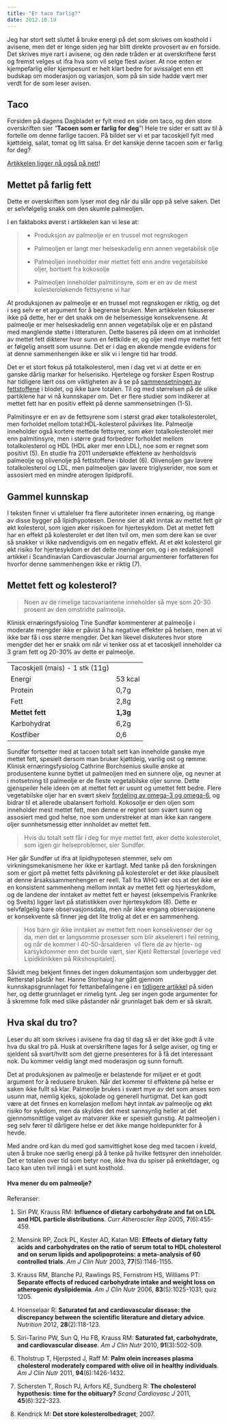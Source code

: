 ```yaml
---
title: "Er taco farlig?"
date: 2012.10.19
---
```


Jeg har stort sett sluttet å bruke energi på det som skrives om kosthold i avisene, men det er lenge siden jeg har blitt direkte provosert av en forside. Det skrives mye rart i avisene, og den røde tråden er at overskriftene først og fremst velges ut ifra hva som vil selge flest aviser. At noe enten er kjempefarlig eller kjempesunt er helt klart bedre for avissalget enn ett budskap om moderasjon og variasjon, som på sin side hadde vært mer verdt for de som leser avisen.

## Taco

Forsiden på dagens Dagbladet er fylt med en side om taco, og den store overskriften sier "**Tacoen som er farlig for deg**"! Hele tre sider er satt av til å fortelle om denne farlige tacoen. På bildet ser vi et par tacoskjell fylt med kjøttdeig, salat, tomat og litt salsa. Er det kanskje denne tacoen som er farlig for deg?

[Artikkelen ligger nå også på nett](http://www.dagbladet.no/2012/10/19/tema/mat/helse/forbruker/matvarer/23955936/)!

## Mettet på farlig fett

Dette er overskriften som lyser mot deg når du slår opp på selve saken. Det er selvfølgelig snakk om den skumle palmeoljen.

I en faktaboks øverst i artikkelen kan vi lese at:

> -   Produksjon av palmeolje er en trussel mot regnskogen
>
> <!-- -->
>
> -   Palmeoljen er langt mer helseskadelig enn annen vegetabilsk olje
>
> -   Palmeoljen inneholder mer mettet fett enn andre vegetabilske oljer, bortsett fra kokosolje
>
> -   Palmeoljen inneholder palmitinsyre, som er en av de mest kolesteroløkende fettsyrene vi har

At produksjonen av palmeolje er en trussel mot regnskogen er riktig, og det i seg selv er et argument for å begrense bruken. Men artikkelen fokuserer ikke på dette, her er det snakk om de helsemessige konsekvensene. At palmeolje er mer helseskadelig enn annen vegetabilsk olje er en påstand med manglende støtte i litteraturen. Dette baseres på ideen om at innholdet av mettet fett dikterer hvor sunn en fettkilde er, og oljer med mye mettet fett er følgelig ansett som usunne. Det er i dag en økende mengde evidens for at denne sammenhengen ikke er slik vi i lengre tid har trodd.

Det er et stort fokus på totalkolesterol, men i dag vet vi at dette er en ganske dårlig markør for helserisiko. Hjertelege og forsker Espen Rostrup har tidligere lært oss om viktigheten av å se på [sammensetningen av fettstoffene](minikurs-i-lipoproteiner.qmd) i blodet, og ikke bare totalen. Til og med størrelsen på de ulike partiklene har vi nå kunnskaper om. Det er flere studier som indikerer at mettet fett har en positiv effekt på denne sammensetningen (1-5).

Palmitinsyre er en av de fettsyrene som i størst grad øker totalkolesterolet, men forholdet mellom total:HDL-kolesterol påvirkes lite. Palmeolje inneholder også kortere mettede fettsyrer, som øker totalkolesterolet mer enn palmitinsyre, men i større grad forbedrer forholdet mellom totalkolesterol og HDL (HDL øker mer enn LDL), noe som er regnet som positivt (5). En studie fra 2011 undersøkte effektene av henholdsvis palmeolje og olivenolje på fettstoffene i blodet (6). Olivenoljen gav lavere totalkolesterol og LDL, men palmeoljen gav lavere triglyserider, noe som er assosiert med en mindre aterogen lipidprofil.

## Gammel kunnskap

I teksten finner vi uttalelser fra flere autoriteter innen ernæring, og mange av disse bygger på lipidhypotesen. Denne sier at økt inntak av mettet fett gir økt kolesterol, som igjen øker risikoen for hjertesykdom. Det at mettet fett har en effekt på kolesterolet er det liten tvil om, men som dere kan se over så snakker vi ikke nødvendigvis om en negativ effekt. At et økt kolesterol gir økt risiko for hjertesykdom er det delte meninger om, og i en redaksjonell artikkel i Scandinavian Cardiovascular Journal argumenterer forfatteren for hvorfor denne sammenhengen ikke er riktig (7).

## Mettet fett og kolesterol?

> Noen av de rimelige tacovariantene inneholder så mye som 20-30 prosent av den omstridte palmeolja.

Klinisk ernæringsfysiolog Tine Sundfør kommenterer at palmeolje i moderate mengder ikke er påvist å ha negative effekter på helsen, men at vi ikke bør få i oss større mengder. Det kan likevel diskuteres hvor store mengder det her er snakk om når vi tenker oss at et tacoskjell inneholder ca 3 gram fett og 20-30% av dette er palmeolje.

|                                 |          |
|---------------------------------|----------|
| Tacoskjell (mais) - 1 stk (11g) |          |
| Energi                          | 53 kcal  |
| Protein                         | 0,7g     |
| Fett                            | 2,8g     |
| **Mettet fett**                 | **1,3g** |
| Karbohydrat                     | 6,2g     |
| Kostfiber                       | 0,6      |

Sundfør fortsetter med at tacoen totalt sett kan inneholde ganske mye mettet fett, spesielt dersom man bruker kjøttdeig, vanlig ost og rømme. Klinisk ernæringsfysiolog Cathrine Borchsenius skulle ønske at produsentene kunne byttet ut palmeoljen med en sunnere olje, og nevner at i motsetning til palmeolje er de fleste vegetabilske oljer sunne. Dette gjenspeiler hele ideen om at mettet fett er usunt og umettet fett bedre. Flere vegetabilske oljer har en svært skeiv [fordeling av omega-3 og omega-6](omega-3-6.qmd), og bidrar til et allerede ubalansert forhold. Kokosolje er den oljen som inneholder mest mettet fett, men denne er regnet som svært sunn og assosiert med god helse, noe som understreker at man ikke kan rangere oljer sunnhetsmessig etter innholdet av mettet fett.

> Hvis du totalt sett får i deg for mye mettet fett, øker dette kolesterolet, som igjen gir helseproblemer, sier Sundfør.

Her går Sundfør ut ifra at lipidhypotesen stemmer, selv om virkningsmekanismene her ikke er kartlagt. Med tanke på den forskningen som er gjort på mettet fetts påvirkning på kolesterolet er det ikke plausibelt at denne årsakssammenhengen er reell. Tall fra WHO sier oss at det ikke er en konsistent sammenheng mellom inntak av mettet fett og hjertesykdom, og de landene der inntaket av mettet fett er høyest (eksempelvis Frankrike og Sveits) ligger lavt på statistikken over hjertesykdom (8). Dette er selvfølgelig bare observasjonsdata, men når ikke engang observasjonene er konsekvente så finner jeg det lite trolig at det er en sammenheng.

> Hos barn gir ikke inntaket av mettet fett noen konsekvenser der og da, men det er langsomme prosesser som blir akselerert i feil retning, og når de kommer i 40-50-årsalderen  vil flere dø av hjerte- og karsykdommer enn det burde vært, sier Kjetil Retterstøl \[overlege ved Lipidklinikken på Rikshospitalet\].

Såvidt meg bekjent finnes det ingen dokumentasjon som underbygger det Retterstøl påstår her. Hanne Storhaug har gått gjennom kunnskapsgrunnlaget for fettanbefalingene i en [tidligere artikkel](anbefaling-fett-godt-begrunnet.qmd) på siden her, og dette grunnlaget er rimelig tynt. Jeg ser ingen gode argumenter for å skremme folk med slike påstander når grunnlaget bak dem er så skralt.

## Hva skal du tro?

Leser du alt som skrives i avisene fra dag til dag så er det ikke godt å vite hva du skal tro på. Husk at overskriftene lages for å selge aviser, og ting er sjeldent så svart/hvitt som det gjerne presenteres for å få det interessant nok. Du kommer veldig langt med moderasjon og sunn fornuft.

Det at produksjonen av palmeolje er belastende for miljøet er et godt argument for å redusere bruken. Når det kommer til effektene på helse er saken ikke fullt så klar. Palmeolje brukes i svært mye av det som anses som usunn mat, nemlig kjeks, sjokolade og generell hurtigmat. Det kan godt være at det finnes en korrelasjon mellom høyt inntak av palmeolje og økt risiko for sykdom, men da skyldes det mest sannsynlig heller at det gjennomsnittlige valget av matvarer ikke er spesielt gunstig. At palmeoljen i seg selv fører til dårligere helse er det ikke mange holdepunkter for å hevde.

Med andre ord kan du med god samvittighet kose deg med tacoen i kveld, uten å bruke noe særlig energi på å tenke på hvilke fettsyrer den inneholder. Det er totalen over tid som betyr noe, ikke hva du spiser på enkeltdager, og taco kan uten tvil inngå i et sunt kosthold.

#### Hva mener du om palmeolje?

Referanser:

1.  Siri PW, Krauss RM: **Influence of dietary carbohydrate and fat on LDL and HDL particle distributions**. *Curr Atheroscler Rep* 2005, **7**(6):455-459.

2.  Mensink RP, Zock PL, Kester AD, Katan MB: **Effects of dietary fatty acids and carbohydrates on the ratio of serum total to HDL cholesterol and on serum lipids and apolipoproteins: a meta-analysis of 60 controlled trials**. *Am J Clin Nutr* 2003, **77**(5):1146-1155.

3.  Krauss RM, Blanche PJ, Rawlings RS, Fernstrom HS, Williams PT: **Separate effects of reduced carbohydrate intake and weight loss on atherogenic dyslipidemia**. *Am J Clin Nutr* 2006, **83**(5):1025-1031; quiz 1205.

4.  Hoenselaar R: **Saturated fat and cardiovascular disease: the discrepancy between the scientific literature and dietary advice**. *Nutrition* 2012, **28**(2):118-123.

5.  Siri-Tarino PW, Sun Q, Hu FB, Krauss RM: **Saturated fat, carbohydrate, and cardiovascular disease**. *Am J Clin Nutr* 2010, **91**(3):502-509.

6.  Tholstrup T, Hjerpsted J, Raff M: **Palm olein increases plasma cholesterol moderately compared with olive oil in healthy individuals**. *Am J Clin Nutr* 2011, **94**(6):1426-1432.

7.  Schersten T, Rosch PJ, Arfors KE, Sundberg R: **The cholesterol hypothesis: time for the obituary?** *Scand Cardiovasc J* 2011, **45**(6):322-323.

8.  Kendrick M: **Det store kolesterolbedraget**; 2007.
